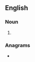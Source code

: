==English==

===Noun===
{{head|en|noun form}}

# {{plural of|overline|lang=en}}

===Anagrams===
* {{anagrams|en|a=eeilnorsv|noveliser|novelries}}